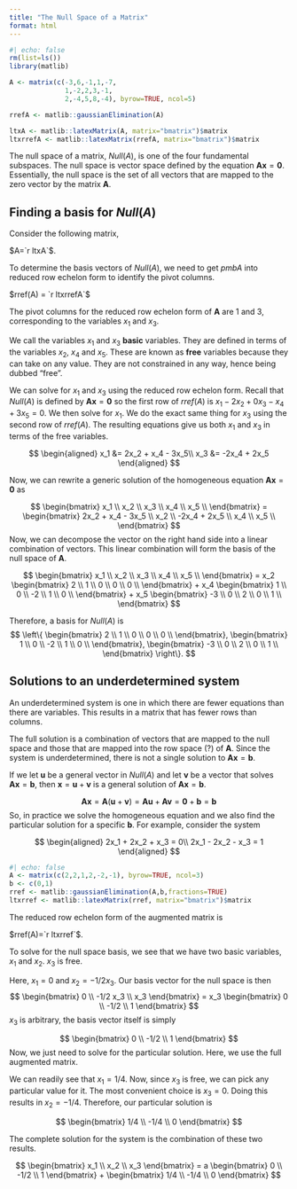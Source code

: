 ---
title: "The Null Space of a Matrix"
format: html
---

```{r}
#| echo: false
rm(list=ls())
library(matlib)

A <- matrix(c(-3,6,-1,1,-7,
              1,-2,2,3,-1,
              2,-4,5,8,-4), byrow=TRUE, ncol=5)

rrefA <- matlib::gaussianElimination(A)

ltxA <- matlib::latexMatrix(A, matrix="bmatrix")$matrix
ltxrrefA <- matlib::latexMatrix(rrefA, matrix="bmatrix")$matrix
```
The null space of a matrix, $Null(A)$, is one of the four fundamental subspaces.
The null space is vector space defined by the equation 
$\pmb{A}\pmb{x}=\pmb{0}$. Essentially, the null space is the set of all vectors 
that are mapped to the zero vector by the matrix $\pmb{A}$.

## Finding a basis for $Null(A)$
Consider the following matrix,

$A=`r ltxA`$.

To determine the basis vectors of $Null(A)$, we need to get $pmb{A}$ into 
reduced row echelon form to identify the pivot columns.

$rref(A) = `r ltxrrefA`$

The pivot columns for the reduced row echelon form of $\pmb{A}$ are 1 and 3,
corresponding to the variables $x_1$ and $x_3$.

We call the variables $x_1$ and $x_3$ **basic** variables. They are defined in
terms of the variables $x_2$, $x_4$ and $x_5$. These are known as **free**
variables because they can take on any value. They are not constrained in any
way, hence being dubbed "free".

We can solve for $x_1$ and $x_3$ using the reduced row echelon form. Recall that
$Null(A)$ is defined by $\pmb{A}\pmb{x}=\pmb{0}$ so the first row of $rref(A)$ is
$x_1 - 2x_2 + 0x_3 - x_4 + 3x_5 = 0$. We then solve for $x_1$. We do the exact
same thing for $x_3$ using the second row of $rref(A)$. The resulting equations
give us both $x_1$ and $x_3$ in terms of the free variables.

$$
\begin{aligned}
x_1 &= 2x_2 + x_4 - 3x_5\\
x_3 &= -2x_4 + 2x_5
\end{aligned}
$$

Now, we can rewrite a generic solution of the homogeneous equation 
$\pmb{A}\pmb{x}=\pmb{0}$ as

$$
\begin{bmatrix} x_1 \\ 
x_2 \\ 
x_3 \\ 
x_4 \\ 
x_5 \\ 
\end{bmatrix} = 
\begin{bmatrix} 2x_2 + x_4 - 3x_5 \\ 
x_2 \\ 
-2x_4 + 2x_5 \\ 
x_4 \\ 
x_5 \\ 
\end{bmatrix}
$$
Now, we can decompose the vector on the right hand side into a linear
combination of vectors. This linear combination will form the basis of the null
space of $\pmb{A}$.

$$
\begin{bmatrix} x_1 \\ 
x_2 \\ 
x_3 \\ 
x_4 \\ 
x_5 \\ 
\end{bmatrix} = x_2
\begin{bmatrix} 2 \\ 
1 \\ 
0 \\ 
0 \\ 
0 \\ 
\end{bmatrix} + x_4
\begin{bmatrix} 1 \\ 
0 \\ 
-2 \\ 
1 \\ 
0 \\ 
\end{bmatrix} + x_5
\begin{bmatrix} -3 \\ 
0 \\ 
2 \\ 
0 \\ 
1 \\ 
\end{bmatrix}
$$

Therefore, a basis for $Null(A)$ is
$$
\left\{ 
\begin{bmatrix} 2 \\ 
1 \\ 
0 \\ 
0 \\ 
0 \\ 
\end{bmatrix},
\begin{bmatrix} 1 \\ 
0 \\ 
-2 \\ 
1 \\ 
0 \\ 
\end{bmatrix},
\begin{bmatrix} -3 \\ 
0 \\ 
2 \\ 
0 \\ 
1 \\ 
\end{bmatrix}
\right\}.
$$

## Solutions to an underdetermined system
An underdetermined system is one in which there are fewer equations than there
are variables. This results in a matrix that has fewer rows than columns.

The full solution is a combination of vectors that are mapped to the null space
and those that are mapped into the row space (?) of $\pmb{A}$. Since the system
is underdetermined, there is not a single solution to $\pmb{A}\pmb{x}=\pmb{b}$.

If we let $\pmb{u}$ be a general vector in $Null(A)$ and let $\pmb{v}$ be a 
vector that solves $\pmb{A}\pmb{x}=\pmb{b}$, then $\pmb{x} = \pmb{u} + \pmb{v}$
is a general solution of $\pmb{A}\pmb{x}=\pmb{b}$.

$$
\pmb{A}\pmb{x}=\pmb{A}(\pmb{u}+\pmb{v}) = \pmb{A}\pmb{u}+\pmb{A}\pmb{v} = \pmb{0} + \pmb{b} = \pmb{b}
$$
So, in practice we solve the homogeneous equation and we also find the 
particular solution for a specific $\pmb{b}$. For example, consider the system

$$
\begin{aligned}
2x_1 + 2x_2 + x_3 = 0\\
2x_1 - 2x_2 - x_3 = 1
\end{aligned}
$$

```{r}
#| echo: false
A <- matrix(c(2,2,1,2,-2,-1), byrow=TRUE, ncol=3)
b <- c(0,1)
rref <- matlib::gaussianElimination(A,b,fractions=TRUE)
ltxrref <- matlib::latexMatrix(rref, matrix="bmatrix")$matrix
```

The reduced row echelon form of the augmented matrix is

$rref(A)=`r ltxrref`$.

To solve for the null space basis, we see that we have two basic variables, 
$x_1$ and $x_2$. $x_3$ is free.

Here, $x_1=0$ and $x_2 = -1/2x_3$. Our basis vector for the null space is then
$$
\begin{bmatrix}
0 \\ 
-1/2 x_3 \\ 
x_3
\end{bmatrix} =  x_3
\begin{bmatrix}
0 \\ 
-1/2 \\ 
1
\end{bmatrix}
$$
$x_3$ is arbitrary, the basis vector itself is simply

$$
\begin{bmatrix}
0 \\ 
-1/2 \\ 
1
\end{bmatrix}
$$
Now, we just need to solve for the particular solution. Here, we use the full
augmented matrix.

We can readily see that $x_1=1/4$. Now, since $x_3$ is free, we can pick any 
particular value for it. The most convenient choice is $x_3=0$. Doing this 
results in $x_2 = -1/4$. Therefore, our particular solution is

$$
\begin{bmatrix}
1/4 \\ 
-1/4 \\ 
0
\end{bmatrix}
$$

The complete solution for the system is the combination of these two results.

$$
\begin{bmatrix}
x_1 \\ 
x_2 \\ 
x_3
\end{bmatrix} = a
\begin{bmatrix}
0 \\ 
-1/2 \\ 
1
\end{bmatrix} +
\begin{bmatrix}
1/4 \\ 
-1/4 \\ 
0
\end{bmatrix}
$$

